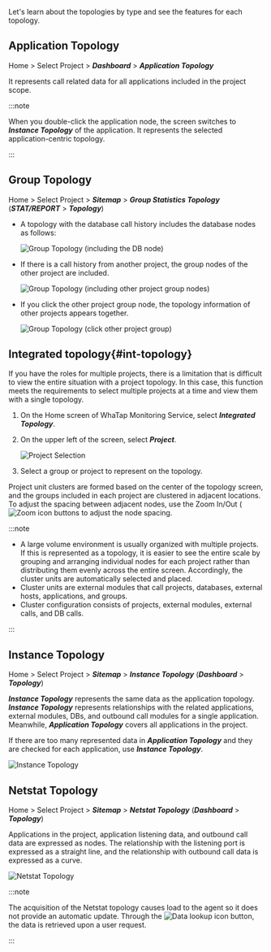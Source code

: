 Let's learn about the topologies by type and see the features for each topology.

## Application Topology

Home > Select Project > **_Dashboard_** > **_Application Topology_**

<ImgLang img='application_topology.png' desc='Application Topology' />

It represents call related data for all applications included in the project scope. 

:::note

When you double-click the application node, the screen switches to **_Instance Topology_** of the application. It represents the selected application-centric topology.

:::

## Group Topology

Home > Select Project > **_Sitemap_** > **_Group Statistics Topology_** (**_STAT/REPORT_** > **_Topology_**)

<!-- 담당자 문의 -->

<!--![그룹 애플리케이션 토폴로지 선택하기](/img/select-group-topology.png)

***애플리케이션 토폴로지*** 화면에서 ![지시선 1](/img/number-01.png) 에이전트 영역을 선택한 다음 ![지시선 2](/img/number-02.png) 에이전트 선택 목록에서 ***에이전트 서버*** 또는 ***에이전트 종류***를 선택하세요. 프로젝트 범위에 포함된 애플리케이션 그룹 사이의 호출 연관 정보를 표현합니다. -->

-   A topology with the database call history includes the database nodes as follows:

    ![Group Topology (including the DB node)](https://img.whatap.io/media/user_guide_application/topology/group_topology_1.png)

-   If there is a call history from another project, the group nodes of the other project are included.

    ![Group Topology (including other project group nodes)](https://img.whatap.io/media/user_guide_application/topology/group_topology_2.png)

-   If you click the other project group node, the topology information of other projects appears together.

    ![Group Topology (click other project group)](https://img.whatap.io/media/user_guide_application/topology/group_topology_with_other_project.png)

## Integrated topology{#int-topology}

If you have the roles for multiple projects, there is a limitation that is difficult to view the entire situation with a project topology. In this case, this function meets the requirements to select multiple projects at a time and view them with a single topology.

1.  On the Home screen of WhaTap Monitoring Service, select **_Integrated Topology_**.

2.  On the upper left of the screen, select **_Project_**.

    ![Project Selection](/img/uni-topology-select-project.png)

3.  Select a group or project to represent on the topology.

Project unit clusters are formed based on the center of the topology screen, and the groups included in each project are clustered in adjacent locations. To adjust the spacing between adjacent nodes, use the Zoom In/Out (![Zoom icon](/img/ico-topology-node-zoom.png) buttons to adjust the node spacing.

:::note

-   A large volume environment is usually organized with multiple projects. If this is represented as a topology, it is easier to see the entire scale by grouping and arranging individual nodes for each project rather than distributing them evenly across the entire screen. Accordingly, the cluster units are automatically selected and placed.
-   Cluster units are external modules that call projects, databases, external hosts, applications, and groups.
-   Cluster configuration consists of projects, external modules, external calls, and DB calls.

:::

## Instance Topology

Home > Select Project > **_Sitemap_** > **_Instance Topology_** (**_Dashboard_** > **_Topology_**)

**_Instance Topology_** represents the same data as the application topology. **_Instance Topology_** represents relationships with the related applications, external modules, DBs, and outbound call modules for a single application. Meanwhile, **_Application Topology_** covers all applications in the project.

If there are too many represented data in **_Application Topology_** and they are checked for each application, use **_Instance Topology_**.

![Instance Topology](https://img.whatap.io/media/user_guide_application/topology/instance_topology.png)

## Netstat Topology

Home > Select Project > **_Sitemap_** > **_Netstat Topology_** (**_Dashboard_** > **_Topology_**)

Applications in the project, application listening data, and outbound call data are expressed as nodes. The relationship with the listening port is expressed as a straight line, and the relationship with outbound call data is expressed as a curve.

![Netstat Topology](/img/netstat-topology.png)

:::note

The acquisition of the Netstat topology causes load to the agent so it does not provide an automatic update. Through the ![Data lookup icon](/img/ico-btn-search.png) button, the data is retrieved upon a user request.

:::
